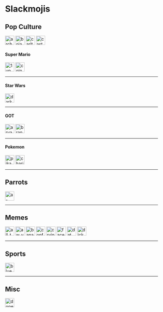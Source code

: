 
# Slackmojis

## Pop Culture

<img alt="archer" height='30' width='auto' src='./archer.png'/>
<img alt="bojack" height='30' width='auto' src='./bojack.jpg'/>
<img alt="carlton" height='30' width='auto' src='./carlton.gif'/>
<img alt="castaway" height='30' width='auto' src='./castaway.jpeg'/>

#### Super Mario
<img alt="1up" height='30' width='auto' src='./1up.png'/>
<img alt="coin" height='30' width='auto' src='./coin.gif'/>

---

#### Star Wars
<img alt="darkside" height='30' width='auto' src='./darkside.png'/>

---

#### GOT
<img alt="arya" height='30' width='auto' src='./arya.png'/>
<img alt="bran" height='30' width='auto' src='./bran.png'/>

---

#### Pokemon
<img alt="pikachu" height='30' width='auto' src='./pikachu.png'/>
<img alt="charizard" height='30' width='auto' src='./charizard.png'/>

---

## Parrots
<img alt="a-parrot" height='30' width='auto' src='./a-parrot.gif'/>

---

## Memes
<img alt="all_the_things" height='30' width='auto' src='./all_the_things.jpg'/>
<img alt="aw_yeah" height='30' width='auto' src='./aw_yeah.gif'/>
<img alt="bananadance" height='30' width='auto' src='./bananadance.gif'/>
<img alt="confused_girl" height='30' width='auto' src='./confused_girl.png'/>
<img alt="cryingjordan" height='30' width='auto' src='./cryingjordan.png'/>
<img alt="facepalm" height='30' width='auto' src='./facepalm.png'/>
<img alt="dat_boi" height='30' width='auto' src='./datboi.gif'/>
<img alt="dickbutt" height='30' width='auto' src='./dickbutt.png'/>

---

## Sports
<img alt="blues" height='30' width='auto' src='./blues.png'/>

---

## Misc
<img alt="dope" height='30' width='auto' src='./dope.gif'/>
